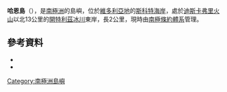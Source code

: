 {{coord|78|15|S|164|58|E|source:GNIS|display=title}}

'''哈恩島'''（{{lang-en|Hahn Island}}），是[[南極洲|南極洲]]的島嶼，位於[[維多利亞地|維多利亞地]]的[[斯科特海岸|斯科特海岸]]，處於[[迪斯卡弗里火山|迪斯卡弗里火山]]以北13公里的[[開特利茲冰川|開特利茲冰川]]東岸，長2公里，現時由[[南極條約體系|南極條約體系]]管理。

==參考資料==
*{{cite gnis | type = antarid | id = 6213| name = Hahn Island | accessdate = 2012-05-15}}
*{{usgs-gazetteer|id=6213}}

{{DEFAULTSORT:Hahn Island}}
[[Category:南極洲島嶼|Category:南極洲島嶼]]


{{ScottCoast-geo-stub}}